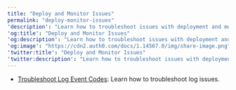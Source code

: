 ---
title: "Deploy and Monitor Issues"
permalink: "deploy-monitor-issues"
'description': "Learn how to troubleshoot issues with deployment and monitoring of your Auth0 tenant and applications."
'og:title': "Deploy and Monitor Issues"
'og:description': "Learn how to troubleshoot issues with deployment and monitoring of your Auth0 tenant and applications."
'og:image': "https://cdn2.auth0.com/docs/1.14567.0/img/share-image.png"
'twitter:title': "Deploy and Monitor Issues"
'twitter:description': "Learn how to troubleshoot issues with deployment and monitoring of your Auth0 tenant and applications."
---

* [Troubleshoot Log Event Codes](/ja-jp/troubleshoot/deploy-monitor-issues/troubleshoot-log-event-codes): Learn how to troubleshoot log issues.